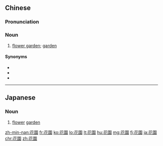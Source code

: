 ==Chinese==
{{zh-forms|s=花园}}

===Pronunciation===
{{zh-pron
|m=huāyuán
|ma=Zh-huayuán.ogg
|c=faa1 jyun4
|h=pfs=fâ-yèn
|mn=hoe-hn̂g
|cat=n}}

===Noun===
{{zh-noun|mw=個|mw2=座}}

# [[flower garden]]; [[garden]]

====Synonyms====
* {{zh-l|花卉園|tr=huāhuìyuán}}
* {{zh-l|花圃|tr=huāpǔ}}
* {{zh-l|庭園|tr=tíngyuán}}

{{zh-cat|Elementary|Horticulture}}

----

==Japanese==
{{ja-kanjitab|はな|その|k2=ぞの|yomi=k|r=y}}

===Noun===
{{ja-noun|はなぞの}}

# [[flower]] [[garden]]

[[zh-min-nan:花園]]
[[fr:花園]]
[[ko:花園]]
[[lo:花園]]
[[lt:花園]]
[[hu:花園]]
[[mg:花園]]
[[fj:花園]]
[[ja:花園]]
[[chr:花園]]
[[zh:花園]]